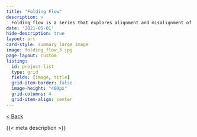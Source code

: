 ```yaml
---
title: "Folding Flow"
description: >
  Folding flow is a series that explores alignment and misalignment of flows. By having the same flow depart at certain break points a layered dynamic is created.
date: '2021-05-01'
hide-description: true
layout: art
card-style: summary_large_image
image: folding_flow_3.jpg
page-layout: custom
listing:
  id: project-list
  type: grid
  fields: [image, title]
  grid-item-border: false
  image-height: "400px"
  grid-columns: 4
  grid-item-align: center
---
```


[\< Back](../index.qmd){.btn .btn-secondary .btn-sm .btn role="button"}

{{< meta description >}}

